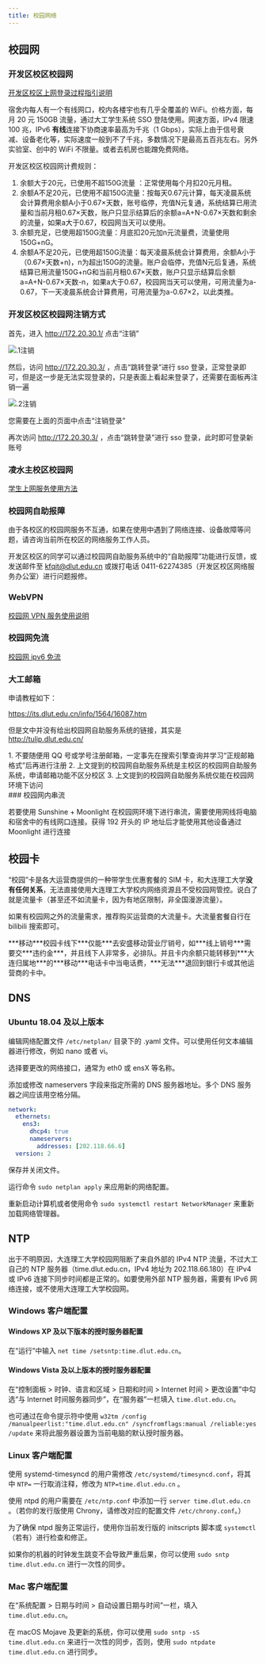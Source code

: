 ```yaml
---
title: 校园网络
---
```



## 校园网

### 开发区校区校园网

[开发区校区上网登录过程指引说明](https://eda.dlut.edu.cn/info/1592/43102.htm)

宿舍内每人有一个有线网口，校内各楼宇也有几乎全覆盖的 WiFi。价格方面，每月 20 元 150GB 流量，通过大工学生系统 SSO 登陆使用。网速方面，IPv4 限速 100 兆，IPv6 **有线**连接下协商速率最高为千兆（1 Gbps），实际上由于信号衰减、设备老化等，实际速度一般到不了千兆，多数情况下是最高五百兆左右。另外实验室、创中的 WiFi 不限量。或者去机房也能蹭免费网络。

开发区校区校园网计费规则：
1. 余额大于20元，已使用不超150G流量 ：正常使用每个月扣20元月租。
2. 余额A不足20元，已使用不超150G流量：按每天0.67元计算，每天凌晨系统会计算费用余额A小于0.67×天数，账号临停，充值N元复通，系统结算已用流量和当前月租0.67×天数，账户只显示结算后的余额a=A+N-0.67×天数和剩余的流量，如果a大于0.67，校园网当天可以使用。
3. 余额充足，已使用超150G流量：月底扣20元加n元流量费，流量使用150G+nG。
4. 余额A不足20元，已使用超150G流量：每天凌晨系统会计算费用，余额A小于（0.67×天数+n)，n为超出150G的流量。账户会临停，充值N元后复通，系统结算已用流量150G+nG和当前月租0.67×天数，账户只显示结算后余额a=A+N-0.67×天数-n，如果a大于0.67，校园网当天可以使用，可用流量为a-0.67，下一天凌晨系统会计算费用，可用流量为a-0.67×2，以此类推。

### 开发区校区校园网注销方式

首先，进入 http://172.20.30.1/ 点击“注销”

![.1注销](../../../../assets/images/logout1.png)

然后，访问 http://172.20.30.3/ ，点击“跳转登录”进行 sso 登录，正常登录即可，但是这一步是无法实现登录的，只是表面上看起来登录了，还需要在面板再注销一遍

![.2注销](../../../../assets/images/logout2.png)

您需要在上面的页面中点击“注销登录”

再次访问 http://172.20.30.3/ ，点击“跳转登录”进行 sso 登录，此时即可登录新账号

### 凌水主校区校园网

[学生上网服务使用方法](https://its.dlut.edu.cn/index/jsfw/fwzn/xywf/xsswfw.htm)

### 校园网自助报障

由于各校区的校园网服务不互通，如果在使用中遇到了网络连接、设备故障等问题，请咨询当前所在校区的网络服务工作人员。

开发区校区的同学可以通过校园网自助服务系统中的“自助报障”功能进行反馈，或发送邮件至 kfqit@dlut.edu.cn 或拨打电话 0411-62274385（开发区校区网络服务办公室）进行问题报修。

### WebVPN

[校园网 VPN 服务使用说明](https://its.dlut.edu.cn/index/jsfw/fwzn/VPN/vpn.htm)

### 校园网免流

[校园网 ipv6 免流](https://bing.com/search?q=%E6%A0%A1%E5%9B%AD%E7%BD%91ipv6%E5%85%8D%E6%B5%81)

### 大工邮箱

申请教程如下：

https://its.dlut.edu.cn/info/1564/16087.htm

但是文中并没有给出校园网自助服务系统的链接，其实是 http://tulip.dlut.edu.cn/

<Aside>
1. 不要随便用 QQ 号或学号注册邮箱，一定事先在搜索引擎查询并学习“正规邮箱格式”后再进行注册
2. 上文提到的校园网自助服务系统是主校区的校园网自助服务系统，申请邮箱功能不区分校区
3. 上文提到的校园网自助服务系统仅能在校园网环境下访问
</Aside>
### 校园网内串流

若要使用 Sunshine + Moonlight 在校园网环境下进行串流，需要使用网线将电脑和宿舍中的有线网口连接。获得 192 开头的 IP 地址后才能使用其他设备通过 Moonlight 进行连接

## 校园卡

“校园”卡是各大运营商提供的一种带学生优惠套餐的 SIM 卡，和大连理工大学**没有任何关系**，无法直接使用大连理工大学校内网络资源且不受校园网管控。说白了就是流量卡（甚至还不如流量卡，因为有地区限制，非全国漫游流量）。

如果有校园网之外的流量需求，推荐购买运营商的大流量卡。大流量套餐自行在 bilibili 搜索即可。


<Aside>
  ***移动***校园卡线下***仅能***去安盛移动营业厅销号，如***线上销号***需要交***违约金***，并且线下人非常多，必排队。并且卡内余额只能转移到***大连归属地***的***移动***电话卡中当电话费，***无法***退回到银行卡或其他运营商的卡中。
</Aside>

## DNS

### Ubuntu 18.04 及以上版本

编辑网络配置文件 `/etc/netplan/` 目录下的 .yaml 文件。可以使用任何文本编辑器进行修改，例如 nano 或者 vi。

选择要更改的网络接口，通常为 eth0 或 ensX 等名称。

添加或修改 nameservers 字段来指定所需的 DNS 服务器地址。多个 DNS 服务器之间应该用空格分隔。

```yaml
network:
  ethernets:
    ens3:
      dhcp4: true
      nameservers:
        addresses: [202.118.66.6]
  version: 2
```

保存并关闭文件。

运行命令 `sudo netplan apply` 来应用新的网络配置。

重新启动计算机或者使用命令 `sudo systemctl restart NetworkManager` 来重新加载网络管理器。

## NTP

出于不明原因，大连理工大学校园网阻断了来自外部的 IPv4 NTP 流量，不过大工自己的 NTP 服务器（time.dlut.edu.cn，IPv4 地址为 202.118.66.180）在 IPv4 或 IPv6 连接下同步时间都是正常的。如要使用外部 NTP 服务器，需要有 IPv6 网络连接，或不使用大连理工大学校园网。

### Windows 客户端配置

#### Windows XP 及以下版本的授时服务器配置

在“运行”中输入 `net time /setsntp:time.dlut.edu.cn`。

#### Windows Vista 及以上版本的授时服务器配置

在“控制面板 > 时钟、语言和区域 > 日期和时间 > Internet 时间 > 更改设置”中勾选“与 Internet 时间服务器同步”，在“服务器”一栏填入 `time.dlut.edu.cn`。

也可通过在命令提示符中使用 `w32tm /config /manualpeerlist:"time.dlut.edu.cn" /syncfromflags:manual /reliable:yes /update` 来将此服务器设置为当前电脑的默认授时服务器。

### Linux 客户端配置

使用 systemd-timesyncd 的用户需修改 `/etc/systemd/timesyncd.conf`，将其中 `NTP=` 一行取消注释，修改为 `NTP=time.dlut.edu.cn` 。

使用 ntpd 的用户需要在 `/etc/ntp.conf` 中添加一行 `server time.dlut.edu.cn` 。（若你的发行版使用 Chrony，请修改对应的配置文件 `/etc/chrony.conf`。）

为了确保 ntpd 服务正常运行，使用你当前发行版的 initscripts 脚本或 `systemctl`（若有）进行检查和修正。

如果你的机器的时钟发生跳变不会导致严重后果，你可以使用 `sudo sntp time.dlut.edu.cn` 进行一次性的同步。

### Mac 客户端配置

在“系统配置 > 日期与时间 > 自动设置日期与时间”一栏，填入 `time.dlut.edu.cn`。

在 macOS Mojave 及更新的系统，你可以使用 `sudo sntp -sS time.dlut.edu.cn` 来进行一次性的同步，否则，使用 `sudo ntpdate time.dlut.edu.cn` 进行同步。
